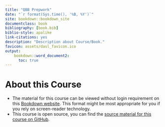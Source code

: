 ```yaml
---
title: "QBB Prepwork"
date: "`r format(Sys.time(), '%B, %Y')`"
site: bookdown::bookdown_site
documentclass: book
bibliography: [book.bib]
biblio-style: apalike
link-citations: yes
description: "Description about Course/Book."
favicon: assets/dasl_favicon.ico
output:
    bookdown::word_document2:
      toc: true
---
```


# About this Course {-}

- The material for this course can be viewed without login requirement on this [Bookdown website](LINK HERE). This format might be most appropriate for you if you rely on screen-reader technology.
- This course is open source, you can find the [source material for this course on GitHub](LINK HERE).
